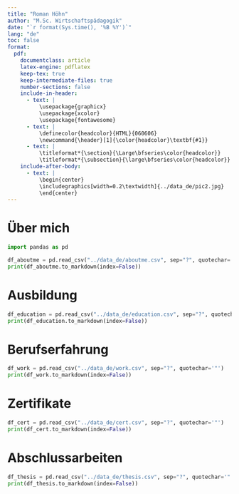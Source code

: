 ```yaml
---
title: "Roman Höhn"
author: "M.Sc. Wirtschaftspädagogik"
date: "`r format(Sys.time(), '%B %Y')`"
lang: "de"
toc: false
format:
  pdf:
    documentclass: article
    latex-engine: pdflatex
    keep-tex: true
    keep-intermediate-files: true
    number-sections: false
    include-in-header:
      - text: |
          \usepackage{graphicx}
          \usepackage{xcolor}
          \usepackage{fontawesome}
      - text: |
          \definecolor{headcolor}{HTML}{060606}
          \newcommand{\header}[1]{\color{headcolor}\textbf{#1}}
      - text: |
          \titleformat*{\section}{\Large\bfseries\color{headcolor}}
          \titleformat*{\subsection}{\large\bfseries\color{headcolor}}
    include-after-body:
      - text: |
          \begin{center}
          \includegraphics[width=0.2\textwidth]{../data_de/pic2.jpg}
          \end{center}
---
```


\begin{center}
\includegraphics[width=0.2\textwidth]{../data_de/pic2.jpg}
\end{center}

\begin{center}
\header{Roman Höhn} \\
M.Sc. Wirtschaftspädagogik \\
Roedelstueck 26, 55129 Mainz \\
+49 178 4076394 \\
\href{mailto:rohoehn123@gmail.com}{rohoehn123@gmail.com} \\
\faGithub\ \href{https://github.com/roman91DE}{roman91DE} \\
\faLinkedin\ \href{https://www.linkedin.com/in/roman-hoehn-893a48280}{roman-hoehn-893a48280}
\end{center}

# Über mich

```python
import pandas as pd

df_aboutme = pd.read_csv("../data_de/aboutme.csv", sep="?", quotechar='"')
print(df_aboutme.to_markdown(index=False))
```

# Ausbildung

```python
df_education = pd.read_csv("../data_de/education.csv", sep="?", quotechar='"')
print(df_education.to_markdown(index=False))
```

# Berufserfahrung

```python
df_work = pd.read_csv("../data_de/work.csv", sep="?", quotechar='"')
print(df_work.to_markdown(index=False))
```

# Zertifikate

```python
df_cert = pd.read_csv("../data_de/cert.csv", sep="?", quotechar='"')
print(df_cert.to_markdown(index=False))
```

# Abschlussarbeiten

```python
df_thesis = pd.read_csv("../data_de/thesis.csv", sep="?", quotechar='"')
print(df_thesis.to_markdown(index=False))
```
